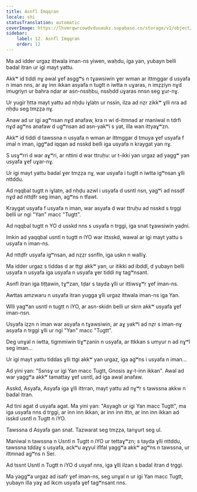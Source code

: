 ```yaml
---
title: Asnfl Imqqran
locale: shi
statusTranslation: automatic
coverImage: https://lhvmrqwrcowdvduuaukz.supabase.co/storage/v1/object/public/strapi-uploads/small_cover-tratado-de-psicologia-revolucionaria.webp-5e15e1cec4e0ebebcde5d7fc7565d8fd.webp
sidebar:
    label: 12. Asnfl Imqqran
    order: 12
---
```

Ma ad idder urgaz ittwala iman-ns yiwen, waḥdu, iga yan, yubayn belli badal itran ur igi mayt yattu.

Akkʷ id tiddi nɣ awal ɣef asggʷs n tɣawsiwin ɣer wman ar ittmggar d usyafa n iman nns, ar aɣ inn ikkan asyafa n tugtt n iwtta n uɣaras, n imẓẓiyn nɣd imugriyn ur bahra nḍar ar asn-nssḥbu, nssḥdd uɣaras nnsn seg ɣur-nɣ.

Ur yugir ḥtta mayt yattu ad nḥḍu iɣlatn ur nssin, ilza ad nẓr zikkʷ ɣlli nra ad nḥḍu seg tmẓẓa nɣ.

Anaw ad ur igi agʷnsan nɣd anafaw, kra n wi d-itmnad ar maniwal n tdrfi nɣd agʷns anafaw d ugʷnsan ad asn-yakʷi s yat, illa wan ittyaɣʷzn.

Akkʷ id tiddi d tawssna n usyafa n wman ar ittmggar d tmuya ɣef usyafa f imal n iman, iggʷad iqqan ad nsskd belli iga usyafa n kraygat yan nɣ.

S usɣʷrri d war aɣʷri, ar nttini d war ttruḥu: ur t-ikki yan urgaz ad yaggʷ yan usyafa ɣef uɣar-nɣ.

Ur igi mayt yattu badal ɣer tmẓẓa nɣ, war usyafa i tugtt n iwtta igʷnsan ɣlli nttddu.

Ad nqqbal tugtt n iɣlatn, ad nḥḍu azwl i usyafa d usntl nsn, yagʷi ad nssḍf nɣd ad nttḍfr seg iman, agʷns n tfawt.

Kraygat usyafa f usyafa n iman, war asyafa d war ttruḥu ad nsskd s trggi belli ur ngi "Yan" macc "Tugtt".

Ad nqqbal tugtt n YO d usskd nns s usyafa n trggi, iga snat tɣawsiwin yaḍni.

Imkin ad yaqqbal usntl n tugtt n iYO war ittsskd, wawal ar igi mayt yattu s usyafa n iman-ns.

Ad nttḍfr usyafa igʷnsan, ad nẓẓr ssnfln, iga uskn n walliɣ.

Ma idder urgaz s tiddas d ar ttgi akkʷ yan, ur itikki ad ibddl, d yubayn belli usyafa n usyafa iga usyafa n usyafa ɣer tiddi nɣ tagʷnsant.

Asnfl itran iga tiṭṭawin, tɣʷzan, tḍar s tayda ɣlli ur ittiwsɣʷr ɣef iman-ns.

Awttas amzwaru n usyafa itran yugga ɣlli urgaz ittwala iman-ns iga Yan.

Wlli yagʷan usntl n tugtt n iYO, ar asn-skidn belli ur skrn akkʷ usyafa ɣef iman-nsn.

Usyafa iẓẓn n iman war asyafa n tɣawsiwin, ar aɣ yakʷi ad nẓr s iman-nɣ asyafa n trggi ɣlli ur ngi "Yan" macc "Tugtt".

Deg unɣal n iwtta, tigmmiwin tiɣʷẓanin n usyafa, ar ttkkan s umyur n ad nɣʷl seg iman...

Ur igi mayt yattu tiddas ɣlli ttgi akkʷ yan urgaz, iga agʷns i usyafa n iman...

Ad yini yan: "Ssnsɣ ur igi Yan macc Tugtt, Gnosis aɣ-t-inn ikkan". Awal ad war yaggʷa akkʷ tamattay ɣef usntl, ad iga awal anafaw.

Asskd, Asyafa, Asyafa iga ɣlli ittrran, mayt yattu ad nɣʷr s tawssna akkw n badal itran.

Ad tini agat d usyafa agat. Ma yini yan: "Asyagh ur igi Yan macc Tugtt", ma iga usyafa nns d trggi, ar inn inn ikkan, ar inn inn ittn, ar inn inn ikkan ad isskd usntl n Tugtt n iYO.

Tawssna d Asyafa gan snat. Tazwarat seg tmẓẓa, tanɣurt seg ul.

Maniwal n tawssna n Usntl n Tugtt n iYO ur tettaɣʷzn; s tayda ɣlli nttddu, tawssna tddaɣ s usyafa, ackʷu aɣyul iflfal yaggʷa akkʷ agʷns n tawssna, ur ittmnad agʷns n Ser.

Ad tssnt Usntl n Tugtt n iYO d usyaf nns, iga ɣlli ilzan s badal itran d trggi.

Ma yaggʷa urgaz ad isafr ɣef iman-ns, seg unɣal n ur igi Yan macc Tugtt, yubayn illa yaɣ ad ikcm usyafa ɣef tagʷnsant nns.

